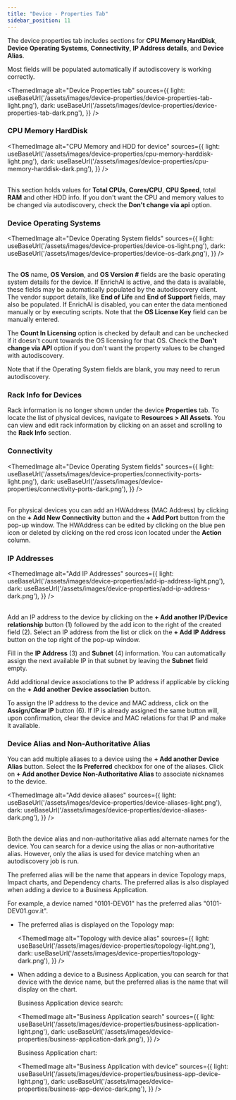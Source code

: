 ```yaml
---
title: "Device - Properties Tab"
sidebar_position: 11
---
```



The device properties tab includes sections for **CPU Memory HardDisk**, **Device Operating Systems**, **Connectivity**, **IP Address details**, and **Device Alias**.

Most fields will be populated automatically if autodiscovery is working correctly.

<ThemedImage
  alt="Device Properties tab"
  sources={{
    light: useBaseUrl('/assets/images/device-properties/device-properties-tab-light.png'),
    dark: useBaseUrl('/assets/images/device-properties/device-properties-tab-dark.png'),
  }}
/>

### CPU Memory HardDisk

<ThemedImage
  alt="CPU Memory and HDD for device"
  sources={{
    light: useBaseUrl('/assets/images/device-properties/cpu-memory-harddisk-light.png'),
    dark: useBaseUrl('/assets/images/device-properties/cpu-memory-harddisk-dark.png'),
  }}
/>
<br/><br/>

This section holds values for **Total CPUs**, **Cores/CPU**, **CPU Speed**, total **RAM** and other HDD info. If you don't want the CPU and memory values to be changed via autodiscovery, check the **Don't change via api** option.

### Device Operating Systems

<ThemedImage
  alt="Device Operating System fields"
  sources={{
    light: useBaseUrl('/assets/images/device-properties/device-os-light.png'),
    dark: useBaseUrl('/assets/images/device-properties/device-os-dark.png'),
  }}
/>
<br/><br/>

The **OS** name, **OS Version**, and **OS Version #** fields are the basic operating system details for the device. If EnrichAI is active, and the data is available, these fields may be automatically populated by the autodiscovery client. The vendor support details, like **End of Life** and **End of Support** fields, may also be populated. If EnrichAI is disabled, you can enter the data mentioned manually or by executing scripts. Note that the **OS License Key** field can be manually entered. 

The **Count In Licensing** option is checked by default and can be unchecked if it doesn't count towards the OS licensing for that OS. Check the **Don't change via API** option if you don't want the property values to be changed with autodiscovery.

Note that if the Operating System fields are blank, you may need to rerun autodiscovery.

### Rack Info for Devices

Rack information is no longer shown under the device **Properties** tab. To locate the list of physical devices, navigate to **Resources > All Assets**. You can view and edit rack information by clicking on an asset and scrolling to the **Rack Info** section. 

### Connectivity 

<ThemedImage
  alt="Device Operating System fields"
  sources={{
    light: useBaseUrl('/assets/images/device-properties/connectivity-ports-light.png'),
    dark: useBaseUrl('/assets/images/device-properties/connectivity-ports-dark.png'),
  }}
/> 
<br/><br/>

For physical devices you can add an HWAddress (MAC Address) by clicking on the **+ Add New Connectivity** button and the **+ Add Port** button from the pop-up window. The HWAddress can be edited by clicking on the blue pen icon or deleted by clicking on the red cross icon located under the **Action** column. 

### IP Addresses

<ThemedImage
  alt="Add IP Addresses"
  sources={{
    light: useBaseUrl('/assets/images/device-properties/add-ip-address-light.png'),
    dark: useBaseUrl('/assets/images/device-properties/add-ip-address-dark.png'),
  }}
/>
<br/><br/>

Add an IP address to the device by clicking on the **+ Add another IP/Device relationship** button (1) followed by the add icon to the right of the created field (2). Select an IP address from the list or click on the **+ Add IP Address** button on the top right of the pop-up window. 

Fill in the **IP Address** (3) and **Subnet** (4) information. You can automatically assign the next available IP in that subnet by leaving the **Subnet** field empty. 

Add additional device associations to the IP address if applicable by clicking on the **+ Add another Device association** button.

To assign the IP address to the device and MAC address, click on the **Assign/Clear IP** button (6). If IP is already assigned the same button will, upon confirmation, clear the device and MAC relations for that IP and make it available.

### Device Alias and Non-Authoritative Alias

You can add multiple aliases to a device using the **+ Add another Device Alias** button. Select the **Is Preferred** checkbox for one of the aliases. Click on **+ Add another Device Non-Authoritative Alias** to associate nicknames to the device.

<ThemedImage
  alt="Add device aliases"
  sources={{
    light: useBaseUrl('/assets/images/device-properties/device-aliases-light.png'),
    dark: useBaseUrl('/assets/images/device-properties/device-aliases-dark.png'),
  }}
/>
<br/><br/>

Both the device alias and non-authoritative alias add alternate names for the device. You can search for a device using the alias or non-authoritative alias. However, only the alias is used for device matching when an autodiscovery job is run.

The preferred alias will be the name that appears in device Topology maps, Impact charts, and Dependency charts. The preferred alias is also displayed when adding a device to a Business Application. 

For example, a device named "0101-DEV01" has the preferred alias "0101-DEV01.gov.it". 
- The preferred alias is displayed on the Topology map:

  <ThemedImage
    alt="Topology with device alias"
    sources={{
      light: useBaseUrl('/assets/images/device-properties/topology-light.png'),
      dark: useBaseUrl('/assets/images/device-properties/topology-dark.png'),
    }}
  />

- When adding a device to a Business Application, you can search for that device with the device name, but the preferred alias is the name that will display on the chart.

  Business Application device search:

  <ThemedImage
    alt="Business Application search"
    sources={{
      light: useBaseUrl('/assets/images/device-properties/business-application-light.png'),
      dark: useBaseUrl('/assets/images/device-properties/business-application-dark.png'),
    }}
  />

  Business Application chart:

  <ThemedImage
    alt="Business Application with device"
    sources={{
      light: useBaseUrl('/assets/images/device-properties/business-app-device-light.png'),
      dark: useBaseUrl('/assets/images/device-properties/business-app-device-dark.png'),
    }}
  />
